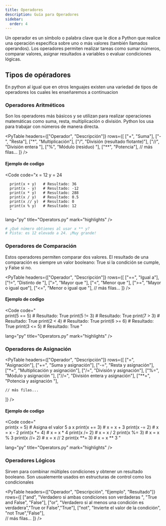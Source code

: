 ```yaml
---
title: Operadores
description: Guía para Operadores
sidebar:
  order: 4
---
```



Un operador es un símbolo o palabra clave que le dice a Python que realice una operación específica sobre uno o más valores (también llamados operandos). Los operadores permiten realizar tareas como sumar números, comparar valores, asignar resultados a variables o evaluar condiciones lógicas.

## Tipos de opéradores

En python al igual que en otros lenguajes existen una variedad de tipos de operadores los cuales les enseñaremos a continuacion

### Operadores Aritméticos

Son los operadores más básicos y se utilizan para realizar operaciones matemáticas como suma, resta, multiplicación o división. Python los usa para trabajar con números de manera directa.

<PyTable 
  headers={["Operador", "Descripción"]}
  rows={[
    ["+", "Suma"],
    ["-", "Resta"],
    ["*", "Multiplicación"],
    ["/", "División (resultado flotante)"],
    ["//", "División entera "],
    ["%", "Módulo (residuo) "],
    ["**", "Potencia"],
    // más filas...
  ]}
/>

#### Ejemplo de codigo

<Code 
code="x = 12 
      y = 24
      
      print(x + y)   # Resultado: 36
      print(x - y)   # Resultado: -12
      print(x * y)   # Resultado: 288
      print(x / y)   # Resultado: 0.5
      print(x // y)  # Resultado: 0
      print(x % y)   # Resultado: 12
      " 
       
lang="py" 
title="Operators.py" 
mark="highlights" />

<Aside type="tip" title="Reto">

```python
# ¿Qué número obtienes al usar x ** y?
# Pista: es 12 elevado a 24. ¡Muy grande!
```
</Aside>

### Operadores de Comparación

Estos operadores permiten comparar dos valores. El resultado de una comparación es siempre un valor booleano: True si la condición se cumple, y False si no.

<PyTable 
  headers={["Operador", "Descripción"]}
  rows={[
    ["==", "Igual a"],
    ["!=", "Distinto de "],
    [">", "Mayor que "],
    ["<", "Menor que         "],
    [">=", "Mayor o igual que"],
    ["<=", "Menor o igual que  "],
    // más filas...
  ]}
/>

#### Ejemplo de codigo

<Code 
code="      
      print(5 == 5)   # Resultado: True
      print(5 != 3)   # Resultado: True
      print(7 > 3)   # Resultado: True
      print(2 < 4)   # Resultado: True
      print(6 >= 6)  # Resultado: True
      print(3 <= 5)   # Resultado: True
      " 
       
lang="py" 
title="Operators.py" 
mark="highlights" />

### Operadores de Asignación

<PyTable 
  headers={["Operador", "Descripción"]}
  rows={[
    ["=", "Asignación"],
    ["+=", "Suma y asignación"],
    ["-=", "Resta y asignación"],
    ["*=", "Multiplicación y asignación"],
    ["/=", "División y asignación"],
    ["%=", "Módulo y asignación "],
    ["//=", "División entera y asignación"],
    ["**=", "Potencia y asignación "],
    
    // más filas...
  ]}
/>

#### Ejemplo de codigo

<Code 
code="      
      print(x = 5)   # Asigna el valor 5 a x
      print(x += 3)   # x = x + 3
      print(x -= 2)   # x = x - 2
      print(x *= 4)   # x = x * 4
      print(x /= 2)   # x = x / 2
      print(x %= 3)  # x = x % 3
      print(x //= 2)   # x = x // 2
      print(x **= 3)   # x = x ** 3
      " 
       
lang="py" 
title="Operators.py" 
mark="highlights" />

### Operadores Lógicos 

Sirven para combinar múltiples condiciones y obtener un resultado booleano. Son usualemente usados en estructuras de control como los condicionales

<PyTable 
  headers={["Operador", "Descripción", "Ejemplo", "Resultado"]}
  rows={[
    ["and", "Verdadero si ambas condiciones son verdaderas ", "True and False", "False"],
    ["or", "Verdadero si al menos una condición es verdadera","True or False","True"],
    ["not", "Invierte el valor de la condición", "not True","False"],   
    // más filas...
  ]}
/>